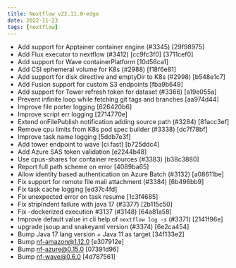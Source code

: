 ---
title: Nextflow v22.11.0-edge
date: 2022-11-23
tags: [nextflow]
---

- Add support for Apptainer container engine (#3345) [29f98975]
- Add Flux executor to nextflow (#3412) [cc9fc3f0] [3711cef0]
- Add support for Wave containerPlatform [10d56ca1]
- Add CSI ephemeral volume for K8s (#2988) [f18f6e81]
- Add support for disk directive  and emptyDir to K8s (#2998) [b548e1c7]
- Add Fusion support for custom S3 endpoints [fba9b649]
- Add support for Tower refresh token for dataset (#3366) [a19e055a]
- Prevent infinite loop while fetching git tags and branches [aa974d44]
- Improve file porter logging [626420b6]
- Improve script err logging [2714770e]
- Extend onFilePublish notification adding source path (#3284) [81acc3ef]
- Remove cpu limits from K8s pod spec builder (#3338) [dc7f78bf]
- Improve task name logging [5ddb7e3f]
- Add tower endpoint to wave [ci fast] [b725ddc4]
- Add Azure SAS token validation [e2244b48]
- Use cpus-shares for container resources (#3383) [b38c3880]
- Report full path scheme on error [4089ba65]
- Allow identity based authentication on Azure Batch (#3132) [a08611be]
- Fix support for remote file mail attachment (#3384) [6b496bb9]
- Fix task cache logging [ed37c4fd]
- Fix unexpected error on task resume [1c3f4685]
- Fix stripIndent failure with java 17 (#3377) [2b115c50]
- Fix -dockerized execution #3137 (#3148) [64a81a58]
- Improve default value in cli help of `nextflow log -s` (#3371) [2141f96e]
- upgrade jsoup and snakeyaml version (#3374) [6e2ca454]
- Bump Java 17 lang version + Java 11 as target [34f133e2]
- Bump nf-amazon@1.12.0 [e307912e]
- Bump nf-azure@0.15.0 [07391d96]
- Bump nf-wave@0.6.0 [4d787561]
